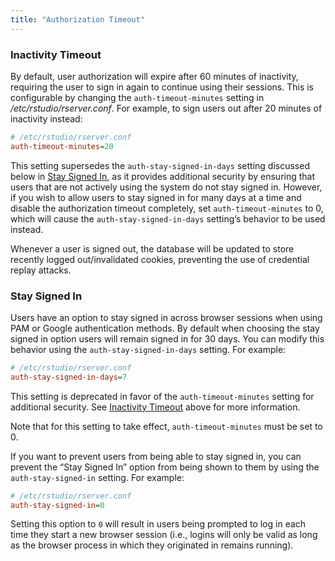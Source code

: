 ```yaml
---
title: "Authorization Timeout"
---
```


### Inactivity Timeout

By default, user authorization will expire after 60 minutes of inactivity, requiring the user to sign in again to continue using their sessions. This is configurable by changing the `auth-timeout-minutes` setting in */etc/rstudio/rserver.conf*. For example, to sign users out after 20 minutes of inactivity instead:

```ini
# /etc/rstudio/rserver.conf
auth-timeout-minutes=20
```

This setting supersedes the `auth-stay-signed-in-days` setting discussed below in [Stay Signed In], as it provides additional security by ensuring that users that are not actively using the system do not stay signed in. However, if you wish to allow users to stay signed in for many days at a time and disable the authorization timeout completely, set `auth-timeout-minutes` to 0, which will cause the `auth-stay-signed-in-days` setting's behavior to be used instead.

Whenever a user is signed out, the database will be updated to store recently logged out/invalidated cookies, preventing the use of credential replay attacks.

### Stay Signed In

Users have an option to stay signed in across browser sessions when using PAM or Google authentication methods. By default when choosing the stay signed in option users will remain signed in for 30 days. You can modify this behavior using the `auth-stay-signed-in-days` setting. For example:

```ini
# /etc/rstudio/rserver.conf
auth-stay-signed-in-days=7
```

::: {.callout-warning}
This setting is deprecated in favor of the `auth-timeout-minutes` setting for additional security. See [Inactivity Timeout] above for more information.
:::

Note that for this setting to take effect, `auth-timeout-minutes` must be set to 0.

If you want to prevent users from being able to stay signed in, you can prevent the "Stay Signed In" option from being shown to them by using the `auth-stay-signed-in` setting. For example:

```ini
# /etc/rstudio/rserver.conf
auth-stay-signed-in=0
```

Setting this option to `0` will result in users being prompted to log in each time they start a new browser session (i.e., logins will only be valid as long as the browser process in which they originated in remains running).